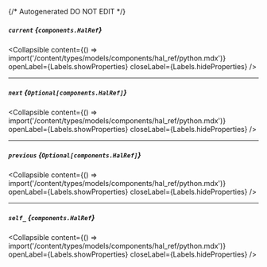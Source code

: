 {/* Autogenerated DO NOT EDIT  */}

##### `current` *{`components.HalRef`}*

<Collapsible content={() => import('/content/types/models/components/hal_ref/python.mdx')} openLabel={Labels.showProperties} closeLabel={Labels.hideProperties} />


---
##### `next` *{`Optional[components.HalRef]`}*

<Collapsible content={() => import('/content/types/models/components/hal_ref/python.mdx')} openLabel={Labels.showProperties} closeLabel={Labels.hideProperties} />


---
##### `previous` *{`Optional[components.HalRef]`}*

<Collapsible content={() => import('/content/types/models/components/hal_ref/python.mdx')} openLabel={Labels.showProperties} closeLabel={Labels.hideProperties} />


---
##### `self_` *{`components.HalRef`}*

<Collapsible content={() => import('/content/types/models/components/hal_ref/python.mdx')} openLabel={Labels.showProperties} closeLabel={Labels.hideProperties} />




